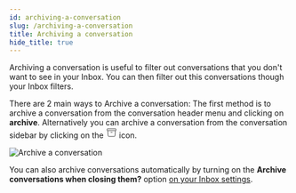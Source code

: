 ```yaml
---
id: archiving-a-conversation
slug: /archiving-a-conversation
title: Archiving a conversation
hide_title: true
---
```



<Banner
  title='Archiving a conversation'
  gif='https://hilos-media.s3.us-east-2.amazonaws.com/documentation/userdocs/using-hilos/reference/inbox/archiving-a-conversation/archive-conversation.gif'
/>

Archiving a conversation is useful to filter out conversations that you don't want to see in your Inbox. You can then filter out this conversations though your Inbox filters.

There are 2 main ways to Archive a conversation: The first method is to archive a conversation from the conversation header menu and clicking on **archive**. Alternatively you can archive a conversation from the conversation sidebar by clicking on the <svg xmlns="http://www.w3.org/2000/svg" fill="none" viewBox="0 0 24 24" strokeWidth={1.5} width="20" stroke="currentColor" className="w-6 h-6"><path strokeLinecap="round" strokeLinejoin="round" d="M20.25 7.5l-.625 10.632a2.25 2.25 0 01-2.247 2.118H6.622a2.25 2.25 0 01-2.247-2.118L3.75 7.5M10 11.25h4M3.375 7.5h17.25c.621 0 1.125-.504 1.125-1.125v-1.5c0-.621-.504-1.125-1.125-1.125H3.375c-.621 0-1.125.504-1.125 1.125v1.5c0 .621.504 1.125 1.125 1.125z" /> </svg> icon.

<img
  src='https://hilos-media.s3.us-east-2.amazonaws.com/documentation/userdocs/using-hilos/reference/inbox/archiving-a-conversation/img2.png'
  alt='Archive a conversation'
/>

You can also archive conversations automatically by turning on the **Archive conversations when closing them?** option [on your Inbox settings](https://app.hilos.io/config/account/inbox).
